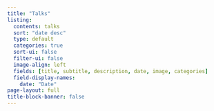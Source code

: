 ```yaml
---
title: "Talks"
listing:
  contents: talks
  sort: "date desc"
  type: default
  categories: true
  sort-ui: false
  filter-ui: false
  image-align: left
  fields: [title, subtitle, description, date, image, categories]
  field-display-names: 
    date: "Date"
page-layout: full
title-block-banner: false
---
```

